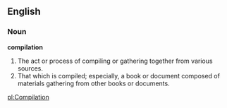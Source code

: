 ==English==

===Noun===

'''compilation'''

#The act or process of compiling or gathering together from various sources.
#That which is compiled; especially, a book or document composed of materials gathering from other books or documents.

[[pl:Compilation]]